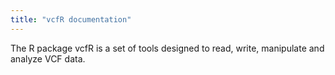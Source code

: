 ```yaml
---
title: "vcfR documentation"
---
```


The R package vcfR is a set of tools designed to read, write, manipulate and analyze VCF data.




